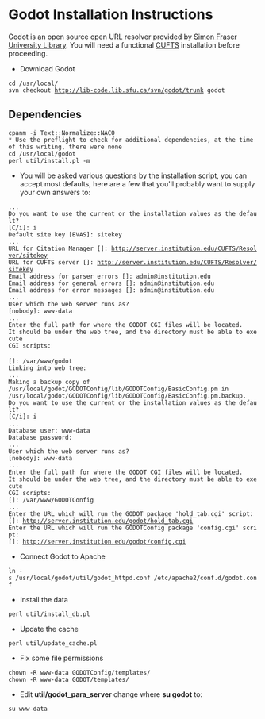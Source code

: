 =Godot Installation Instructions=
Godot is an open source open URL resolver provided by [http://researcher.sfu.ca Simon Fraser University Library].  You will need a functional [https://github.com/eanders/CUFTS-Install-Notes/blob/master/CUFTS.mediawiki CUFTS] installation before proceeding.
* Download Godot
 cd /usr/local/
 svn checkout http://lib-code.lib.sfu.ca/svn/godot/trunk godot
== Dependencies ==
 cpanm -i Text::Normalize::NACO
 * Use the preflight to check for additional dependencies, at the time of this writing, there were none
 cd /usr/local/godot
 perl util/install.pl -m
* You will be asked various questions by the installation script, you can accept most defaults, here are a few that you'll probably want to supply your own answers to:
 ...
 Do you want to use the current or the installation values as the default?
 [C/i]: i
 Default site key [BVAS]: sitekey
 ...
 URL for Citation Manager []: http://server.institution.edu/CUFTS/Resolver/sitekey                                      
 URL for CUFTS server []: http://server.institution.edu/CUFTS/Resolver/sitekey
 Email address for parser errors []: admin@institution.edu
 Email address for general errors []: admin@institution.edu
 Email address for error messages []: admin@institution.edu
 ...
 User which the web server runs as?
 [nobody]: www-data
 ...
 Enter the full path for where the GODOT CGI files will be located.
 It should be under the web tree, and the directory must be able to execute
 CGI scripts:
 
 []: /var/www/godot
 Linking into web tree:
 ...
 Making a backup copy of
 /usr/local/godot/GODOTConfig/lib/GODOTConfig/BasicConfig.pm in
 /usr/local/godot/GODOTConfig/lib/GODOTConfig/BasicConfig.pm.backup.
 Do you want to use the current or the installation values as the default?
 [C/i]: i
 ...
 Database user: www-data
 Database password: 
 ...
 User which the web server runs as?
 [nobody]: www-data
 ...
 Enter the full path for where the GODOT CGI files will be located.
 It should be under the web tree, and the directory must be able to execute
 CGI scripts:
 []: /var/www/GODOTConfig
 ...
 Enter the URL which will run the GODOT package 'hold_tab.cgi' script:
 []: http://server.institution.edu/godot/hold_tab.cgi
 Enter the URL which will run the GODOTConfig package 'config.cgi' script:
 []: http://server.institution.edu/godot/config.cgi  
* Connect Godot to Apache
 ln -s /usr/local/godot/util/godot_httpd.conf /etc/apache2/conf.d/godot.conf
* Install the data
 perl util/install_db.pl 
* Update the cache
 perl util/update_cache.pl
* Fix some file permissions
 chown -R www-data GODOTConfig/templates/
 chown -R www-data GODOT/templates/
* Edit '''util/godot_para_server''' change where '''su godot''' to:
 su www-data
 
